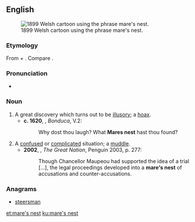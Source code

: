 {{was wotd|2016|July|23}}
==English==
[[File:Meddlesome Dai - JM Staniforth.png|thumb|right|1899 Welsh cartoon using the phrase mare's nest.]]

===Etymology===
From {{term|mare}}{{term|'s}} + {{term|nest}}. Compare {{term|horse-nest}}.

===Pronunciation===
*{{a|UK}} {{IPA|/ˈmɛːz nɛst/|lang=en}}

===Noun===
{{en-noun|head=[[mare]]'s [[nest]]}}

# A great discovery which turns out to be [[illusory]]; a [[hoax]].
#*'''c. 1620''', {{w|John Fletcher}}, ''Bonduca'', V.2:
#*:Why dost thou laugh? What '''Mares nest''' hast thou found?
# A [[confused]] or [[complicated]] situation; a [[muddle]].
#*'''2002''', {{w|Colin Jones (historian)|Colin Jones}}, ''The Great Nation'', Penguin 2003, p. 277:
#*:Though Chancellor Maupeou had supported the idea of a trial [...], the legal proceedings developed into a '''mare's nest''' of accusations and counter-accusations.

===Anagrams===
* [[steersman#English|steersman]]

[[et:mare's nest]]
[[ku:mare's nest]]